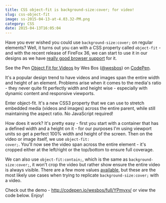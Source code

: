 ```yaml
---
title: CSS object-fit is background-size:cover; for video!
slug: css-object-fit
image: ss-2015-04-13-at-4.03.32-PM.png
category: CSS
date: 2015-04-13T16:05:04
---
```


Have you ever wished you could use <code>background-size:cover;</code> on regular elements? Well, it turns out you can with a CSS property called <code>object-fit</code> - and with the recent release of FireFox 36, we can start to use it in our designs as we have <a href="https://developer.mozilla.org/en-US/docs/Web/CSS/object-fit#Browser_compatibility">really good browser support</a> for it.

<p data-height="487" data-theme-id="5332" data-slug-hash="YPmyxy" data-default-tab="result" data-user="wesbos" class='codepen'>See the Pen <a href='http://codepen.io/wesbos/pen/YPmyxy/'>Object Fit for Videos</a> by Wes Bos (<a href='http://codepen.io/wesbos'>@wesbos</a>) on <a href='http://codepen.io'>CodePen</a>.

<script async src="//assets.codepen.io/assets/embed/ei.js"></script>

It's a popular design trend to have videos and images span the entire width and height of an element. Problems arise when it comes to the media's ratio - they never quite fit perfectly width and height wise - especially with dynamic content and responsive viewports.

Enter object-fit. It's a new CSS3 property that we can use to stretch embedded media (videos and images) across the entire parent, while still maintaining the aspect ratio. No JavaScript required!

How does it work? It's pretty easy - first you start with a container that has a defined width and a height on it - for our purposes I'm using viewport units so get a perfect 100% width and height of the screen. Then on the video or image itself, we use <code>object-fit: cover;</code>.  You'll now see the video span across the entire element - it's cropped either at the left/right or the top/bottom to ensure full coverage.

We can also use <code>object-fit:contain;</code>, which is the same as <code>background-size:cover;</code>, it won't crop the video but rather show ensure the entire video is always visible. There are a few more values <a href="https://developer.mozilla.org/en-US/docs/Web/CSS/object-fit">available</a>, but these are the most likely use cases when trying to replicate <code>background-size:cover;</code> with a video.

Check out the demo - <a href="http://codepen.io/wesbos/full/YPmyxy/">http://codepen.io/wesbos/full/YPmyxy/</a> or view the code below. Enjoy!